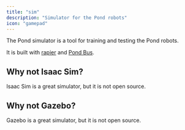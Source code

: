 ```yaml
---
title: "sim"
description: "Simulator for the Pond robots"
icon: "gamepad"
---
```


The Pond simulator is a tool for training and testing the Pond robots.

It is built with [rapier](https://rapier.rs/) and [Pond Bus](https://github.com/ecto/pond/blob/main/crates/bus/src/lib.rs).

## Why not Isaac Sim?

Isaac Sim is a great simulator, but it is not open source.

## Why not Gazebo?

Gazebo is a great simulator, but it is not open source.